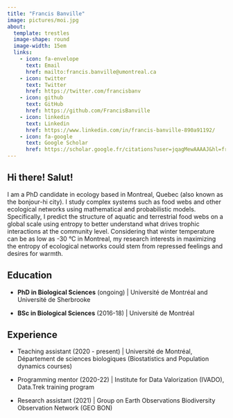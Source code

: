 ```yaml
---
title: "Francis Banville"
image: pictures/moi.jpg
about: 
  template: trestles
  image-shape: round
  image-width: 15em
  links:
    - icon: fa-envelope
      text: Email
      href: mailto:francis.banville@umontreal.ca
    - icon: twitter
      text: Twitter
      href: https://twitter.com/francisbanv
    - icon: github
      text: GitHub
      href: https://github.com/FrancisBanville
    - icon: linkedin
      text: Linkedin
      href: https://www.linkedin.com/in/francis-banville-890a91192/
    - icon: fa-google
      text: Google Scholar
      href: https://scholar.google.fr/citations?user=jqagMewAAAAJ&hl=fr&oi=ao
---
```


## Hi there! Salut!

I am a PhD candidate in ecology based in Montreal, Quebec (also known as the bonjour-hi city). I study complex systems such as food webs and other ecological networks using mathematical and probabilistic models. Specifically, I predict the structure of aquatic and terrestrial food webs on a global scale using entropy to better understand what drives trophic interactions at the community level. Considering that winter temperature can be as low as -30 °C in Montreal, my research interests in maximizing the entropy of ecological networks could stem from repressed feelings and desires for warmth.

## Education

-   **PhD in Biological Sciences** (ongoing) \| Université de Montréal and Université de Sherbrooke

-   **BSc in Biological Sciences** (2016-18) \| Université de Montréal

## Experience

-   Teaching assistant (2020 - present) \| Université de Montréal, Département de sciences biologiques (Biostatistics and Population dynamics courses)

-   Programming mentor (2020-22) \| Institute for Data Valorization (IVADO), Data.Trek training program

-   Research assistant (2021) \| Group on Earth Observations Biodiversity Observation Network (GEO BON)

    \

    \

    \
